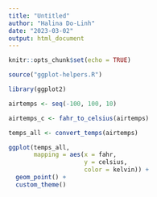 ```yaml
---
title: "Untitled"
author: "Halina Do-Linh"
date: "2023-03-02"
output: html_document
---
```


```r
knitr::opts_chunk$set(echo = TRUE)
```

```r
source("ggplot-helpers.R")

library(ggplot2)
```

```r
airtemps <- seq(-100, 100, 10)

airtemps_c <- fahr_to_celsius(airtemps)
```

```r
temps_all <- convert_temps(airtemps)
```

```r
ggplot(temps_all,
       mapping = aes(x = fahr,
                     y = celsius, 
                     color = kelvin)) +
  geom_point() +
  custom_theme()
```




